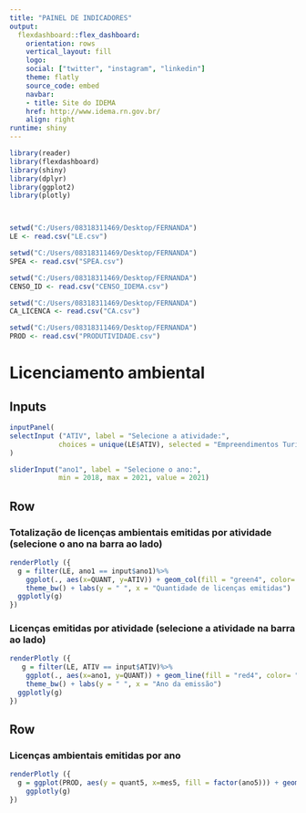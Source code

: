 ---
title: "PAINEL DE INDICADORES"
output:
  flexdashboard::flex_dashboard:
    orientation: rows 
    vertical_layout: fill
    logo:
    social: ["twitter", "instagram", "linkedin"]
    theme: flatly
    source_code: embed
    navbar:
    - title: Site do IDEMA
    href: http://www.idema.rn.gov.br/
    align: right
runtime: shiny
---

```{r setup, include=FALSE}

library(reader)
library(flexdashboard)
library(shiny)
library(dplyr)
library(ggplot2)
library(plotly)



setwd("C:/Users/08318311469/Desktop/FERNANDA")
LE <- read.csv("LE.csv")

setwd("C:/Users/08318311469/Desktop/FERNANDA")
SPEA <- read.csv("SPEA.csv")

setwd("C:/Users/08318311469/Desktop/FERNANDA")
CENSO_ID <- read.csv("CENSO_IDEMA.csv")

setwd("C:/Users/08318311469/Desktop/FERNANDA")
CA_LICENCA <- read.csv("CA.csv")

setwd("C:/Users/08318311469/Desktop/FERNANDA")
PROD <- read.csv("PRODUTIVIDADE.csv")
```

Licenciamento ambiental
===

Inputs {.sidebar}
---
```{r}
inputPanel(
selectInput ("ATIV", label = "Selecione a atividade:", 
            choices = unique(LE$ATIV), selected = "Empreendimentos Turisticos")
)

sliderInput("ano1", label = "Selecione o ano:",
            min = 2018, max = 2021, value = 2021)
```

Row 
-----------------------------------------------------------------------

### Totalização de licenças ambientais emitidas por atividade (selecione o ano na barra ao lado)

```{r}
renderPlotly ({
  g = filter(LE, ano1 == input$ano1)%>%
    ggplot(., aes(x=QUANT, y=ATIV)) + geom_col(fill = "green4", color= "black")+
    theme_bw() + labs(y = " ", x = "Quantidade de licenças emitidas")
  ggplotly(g)
})

```

### Licenças emitidas por atividade (selecione a atividade na barra ao lado)
```{r}

renderPlotly ({
   g = filter(LE, ATIV == input$ATIV)%>%
    ggplot(., aes(x=ano1, y=QUANT)) + geom_line(fill = "red4", color= "black")+ geom_point() +
    theme_bw() + labs(y = " ", x = "Ano da emissão")
  ggplotly(g)
})

```

Row 
---
### Licenças ambientais emitidas por ano
```{r}
renderPlotly ({    
  g = ggplot(PROD, aes(y = quant5, x=mes5, fill = factor(ano5))) + geom_col(position = "dodge", color= "black") + theme_bw() + labs(y = "Número de licenças emitidas", x = " ", fill = "Ano")
    ggplotly(g)
})


```



